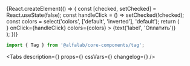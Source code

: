 


<Meta
    title='Компоненты/Tag'
    component={Tag}
/>

<!-- Canvas -->

<Story name='Tag'>
    {React.createElement(() => {
        const [checked, setChecked] = React.useState(false);
        const handleClick = () => setChecked(!checked);
        const colors = select('colors', ['default', 'inverted'], 'default');
        return (
            <div style={{
                backgroundColor: colors === 'inverted' ? 'var(--color-light-bg-primary-inverted)' : 'transparent',
                padding: '8px',
                position: 'absolute',
                top: 0,
                left: 0,
                right: 0,
                bottom: 0,
            }}>
                <Tag
                    size={select('size', SIZES, 'm')}
                    variant={select('variant',['default', 'alt'], 'default')}
                    disabled={boolean('disabled', false)}
                    checked={checked || boolean('checked', false)}
                    rightAddons={boolean('rightAddons', false) && <CopyMIcon />}
                    onClick={handleClick}
                    colors={colors}
                >
                    {text('label', 'Оплатить')}
                </Tag>
            </div>
        );
    })}
</Story>

<!-- Docs -->

<ComponentHeader
    name='Tag'
    version={version}
    package='@alfalab/core-components/tag'
    stage={3}
/>

```jsx
import { Tag } from '@alfalab/core-components/tag';
```

<Tabs
    description={<Description />}
    props={<Props of={TagTS} />}
    cssVars={<CssVars css={styles} />}
    changelog={<Changelog />}
/>
